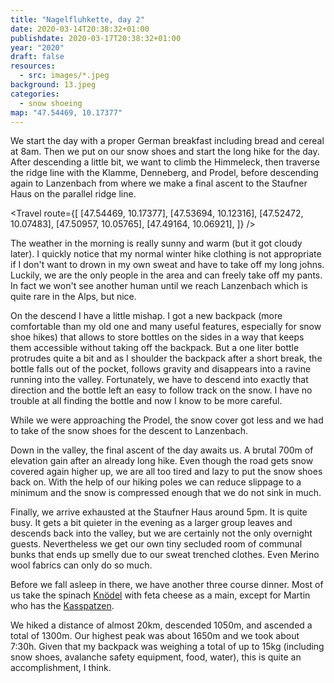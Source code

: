 ```yaml
---
title: "Nagelfluhkette, day 2"
date: 2020-03-14T20:38:32+01:00
publishdate: 2020-03-17T20:38:32+01:00
year: "2020"
draft: false
resources:
  - src: images/*.jpeg
background: 13.jpeg
categories:
  - snow shoeing
map: "47.54469, 10.17377"
---
```


We start the day with a proper German breakfast including bread and cereal at
8am. Then we put on our snow shoes and start the long hike for the day.
After descending a little bit, we want to climb the Himmeleck, then traverse the
ridge line with the Klamme, Denneberg, and Prodel, before descending again to
Lanzenbach from where we make a final ascent to the Staufner Haus on the
parallel ridge line.

<!--more-->

<Travel
  route={[
    [47.54469, 10.17377],
    [47.53694, 10.12316],
    [47.52472, 10.07483],
    [47.50957, 10.05765],
    [47.49164, 10.06921],
  ]}
/>

The weather in the morning is really sunny and warm (but it got cloudy later).
I quickly notice that my normal winter hike clothing is not appropriate if
I don't want to drown in my own sweat and have to take off my long johns.
Luckily, we are the only people in the area and can freely take off my pants. In
fact we won't see another human until we reach Lanzenbach which is quite rare in
the Alps, but nice.

On the descend I have a little mishap. I got a new backpack (more comfortable
than my old one and many useful features, especially for snow shoe hikes) that
allows to store bottles on the sides in a way that keeps them accessible without
taking off the backpack. But a one liter bottle protrudes quite a bit and as
I shoulder the backpack after a short break, the bottle falls out of the pocket,
follows gravity and disappears into a ravine running into the valley.
Fortunately, we have to descend into exactly that direction and the bottle left
an easy to follow track on the snow. I have no trouble at all finding the bottle
and now I know to be more careful.

<Gallery>
  <Rimg src="5.jpeg" alt="A river crossing" />
  <Rimg src="6.jpeg" caption="Tiny icicles growing on grass" />
</Gallery>
<Rimg src="7.jpeg" caption="We had to cross a few creeks in morning" />
<Gallery>
  <Rimg
    src="8.jpeg"
    caption="Proof that we did have a large snow cover (at altitude)"
  />
  <Rimg
    src="9.jpeg"
    caption="View of the ridge line we are going to traverse tomorrow"
  />
</Gallery>
<Rimg
  src="10.jpeg"
  caption="A fallen tree blocking our way. It was giving Kristina quite some trouble even though the spikes of the snow shoes do work pretty well on wood too."
/>
<Gallery>
  <Rimg src="11.jpeg" alt="On the ridge line" />
  <Rimg
    src="12.jpeg"
    caption="At times the top of the ridge line got quite thin"
  />
</Gallery>

While we were approaching the Prodel, the snow cover got less and we had to take
of the snow shoes for the descent to Lanzenbach.

<Gallery>
  <Rimg src="13.jpeg" alt="Time to take of the snow shoes" />
  <Rimg src="14.jpeg" alt="Some more thin snow cover" />
</Gallery>

Down in the valley, the final ascent of the day awaits us. A brutal 700m of
elevation gain after an already long hike. Even though the road gets snow
covered again higher up, we are all too tired and lazy to put the snow shoes
back on. With the help of our hiking poles we can reduce slippage to a minimum
and the snow is compressed enough that we do not sink in much.

<Gallery>
  <Rimg
    src="15.jpeg"
    caption="The final ascent. You can already see the hut in-between the tree tops."
  />
  <Rimg src="16.jpeg" caption="Almost there!" />
</Gallery>

Finally, we arrive exhausted at the Staufner Haus around 5pm. It is quite busy.
It gets a bit quieter in the evening as a larger group leaves and descends back
into the valley, but we are certainly not the only overnight guests.
Nevertheless we get our own tiny secluded room of communal bunks that ends up
smelly due to our sweat trenched clothes. Even Merino wool fabrics can only do
so much.

Before we fall asleep in there, we have another three course dinner. Most of us
take the spinach [Knödel](https://en.wikipedia.org/wiki/Kn%C3%B6del) with feta
cheese as a main, except for Martin who has the [Kasspatzen](https://en.wikipedia.org/wiki/K%C3%A4sesp%C3%A4tzle).

We hiked a distance of almost 20km, descended 1050m, and ascended a total of 1300m.
Our highest peak was about 1650m and we took about 7:30h. Given that my backpack
was weighing a total of up to 15kg (including snow shoes, avalanche safety
equipment, food, water), this is quite an accomplishment, I think.

<Nextday />
